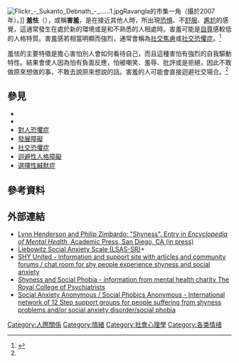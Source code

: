 [[File:Flickr_-_Sukanto_Debnath_-_......1.jpg|thumb]]Ravangla的市集一角（攝於2007年）。]]
'''羞怯'''（{{lang-en|'''Shyness'''}}），或稱'''害羞'''，是在接近其他人時，所出現[[恐惧|恐惧]]、不[[舒服|舒服]]、[[尷尬|尷尬]]的感覺，這通常發生在處於新的環境或是和不熟悉的人相處時。害羞可能是[[自尊|自尊]]感較低的人格特質。害羞感若相當明顯而強烈，通常會稱為[[社交焦慮|社交焦慮]]或[[社交恐懼症|社交恐懼症]]。<ref name="RCP">{{cite web|title=Shyness and social phobia|url=http://www.rcpsych.ac.uk/mentalhealthinfo/problems/anxietyphobias/shynessandsocialphobia.aspx|accessdate=17 January 2014|year=2012|publisher=Royal College of Psychiatrists|archive-url=https://web.archive.org/web/20181021024544/https://www.rcpsych.ac.uk/mentalhealthinfo/problems/anxietyphobias/shynessandsocialphobia.aspx|archive-date=2018-10-21|deadurl=no}}</ref>

羞怯的主要特徵是擔心害怕別人會如何看待自己，而且這種害怕有強烈的自我驅動特性。結果會使人因為怕有負面反應，怕被嘲笑、羞辱、批評或是拒絕，因此不敢做原來想做的事，不敢去說原來想說的話。害羞的人可能會直接迴避社交場合。<ref name="RCP" />

== 參見 ==
* {{link-ja|面熟|面識}}
* {{Link-en|臉紅|Blushing}}
* [[對人恐懼症|對人恐懼症]]
* [[發展障礙|發展障礙]]
* [[社交恐懼症|社交恐懼症]]
* [[迴避性人格障礙|迴避性人格障礙]]
* [[選擇性緘默症|選擇性緘默症]]

== 參考資料 ==
{{reflist}}

== 外部連結 ==
* [https://web.archive.org/web/20140112054853/http://shyness.com/encyclopedia.html Lynn Henderson and Philip Zimbardo: "Shyness".  Entry in ''Encyclopedia of Mental Health'', Academic Press, San Diego, CA  (in press)]
* [https://web.archive.org/web/20131104031843/http://asp.cumc.columbia.edu/SAD/ Liebowitz Social Anxiety Scale (LSAS-SR)]+
* [http://www.shyunited.com/ SHY United - Information and support site with articles and community forums / chat room for shy people experience shyness and social anxiety] {{Wayback|url=http://www.shyunited.com/ |date=20140105233246 }}
* [http://www.rcpsych.ac.uk/mentalhealthinfo/problems/anxietyphobias/shynessandsocialphobia.aspx Shyness and Social Phobia - information from mental health charity The Royal College of Psychiatrists] {{Wayback|url=http://www.rcpsych.ac.uk/mentalhealthinfo/problems/anxietyphobias/shynessandsocialphobia.aspx |date=20181021024544 }}
* [http://www.healsocialanxiety.com/ Social Anxiety Anonymous / Social Phobics Anonymous - International network of 12 Step support groups for people suffering from shyness problems and/or social anxiety disorder/social phobia] {{Wayback|url=http://www.healsocialanxiety.com/ |date=20100828113019 }}

{{心理學小作品}}
{{Emotion-footer}}

[[Category:人際關係|Category:人際關係]]
[[Category:情緒|Category:情緒]]
[[Category:社會心理學|Category:社會心理學]]
[[Category:各类情绪|Category:各类情绪]]